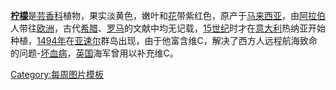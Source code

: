 '''[[柠檬]]'''是[[芸香科]]植物，果实淡黄色，嫩叶和[[花]]带紫红色，原产于[[马来西亚]]，由[[阿拉伯]]人带往[[欧洲]]，古代[[希腊]]、[[罗马]]的文献中均无记载，[[15世纪]]时才在[[意大利]]热纳亚开始种植，[[1494年]]在[[亚速尔]]群岛出现，由于他富含维C，解决了西方人远程航海致命的问题-[[坏血病]]，[[英国]]海军曾用以补充维C。
<noinclude>[[Category:每周图片模板]]</noinclude>